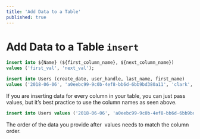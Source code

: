 ```yaml
---
title: 'Add Data to a Table'
published: true
---
```



# Add Data to a Table `insert`



<CodeWithExample>

```sql
insert into ${Name} (${first_column_name}, ${next_column_name}) 
values ('first_val', 'next_val');
```

```sql
insert into Users (create_date, user_handle, last_name, first_name) 
values ('2018-06-06', 'a0eebc99-9c0b-4ef8-bb6d-6bb9bd380a11', 'clark', 'tyler');
```

</CodeWithExample>

If you are inserting data for every column in your table, you can just pass values, but it’s best practice to use the column names as seen above.

```sql
insert into Users values ('2018-06-06', 'a0eebc99-9c0b-4ef8-bb6d-6bb9bd380a11', 'clark', 'tyler');
```

The order of the data you provide after  values needs to match the column order.


